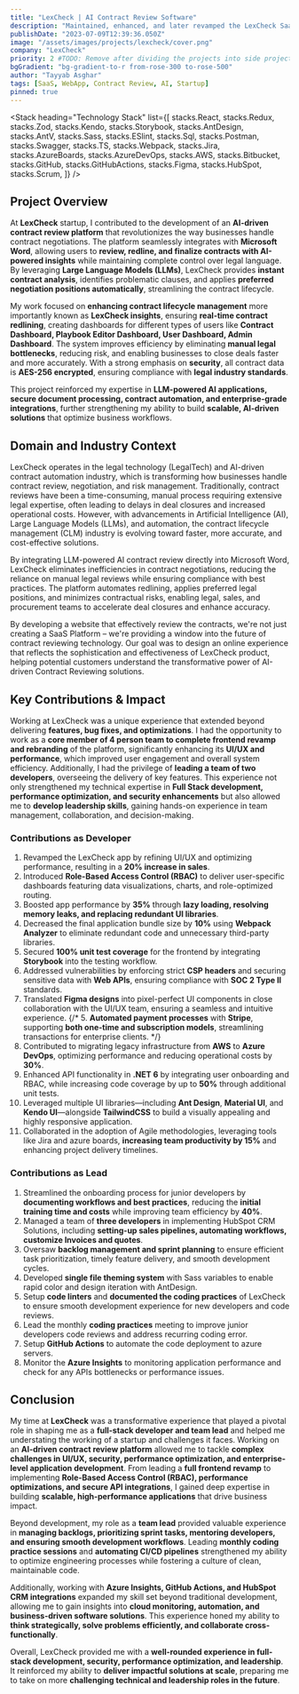 ```yaml
---
title: "LexCheck | AI Contract Review Software"
description: "Maintained, enhanced, and later revamped the LexCheck SaaS platform as a Full Stack Developer. Designed and implemented new features, integrated interactive components, and ensured seamless animations while optimizing performance. Delivered a responsive and intuitive user experience that effectively showcased the capabilities of their AI-powered contract review software across all devices."
publishDate: "2023-07-09T12:39:36.050Z"
image: "/assets/images/projects/lexcheck/cover.png"
company: "LexCheck"
priority: 2 #TODO: Remove after dividing the projects into side projects.
bgGradient: "bg-gradient-to-r from-rose-300 to-rose-500"
author: "Tayyab Asghar"
tags: [SaaS, WebApp, Contract Review, AI, Startup]
pinned: true
---
```



<LiveButtons primary="https://place-finder.onrender.com" />

<LightBoxImage
  noBorder
  alt="LexCheck"
  gradient="bg-gradient-to-r from-rose-300 to-rose-500"
  src="/assets/images/projects/lexcheck/cover.png"
/>

<Stack
  heading="Technology Stack"
  list={[
    stacks.React,
    stacks.Redux,
    stacks.Zod,
    stacks.Kendo,
    stacks.Storybook,
    stacks.AntDesign,
    stacks.AntV,
    stacks.Sass,
    stacks.ESlint,
    stacks.Sql,
    stacks.Postman,
    stacks.Swagger,
    stacks.TS,
    stacks.Webpack,
    stacks.Jira,
    stacks.AzureBoards,
    stacks.AzureDevOps,
    stacks.AWS,
    stacks.Bitbucket,
    stacks.GitHub,
    stacks.GitHubActions,
    stacks.Figma,
    stacks.HubSpot,
    stacks.Scrum,
  ]}
/>

## Project Overview 

At **LexCheck** startup, I contributed to the development of an **AI-driven contract review platform** that revolutionizes the way 
businesses handle contract negotiations. The platform seamlessly integrates with **Microsoft Word**, allowing users to **review, 
redline, and finalize contracts with AI-powered insights** while maintaining complete control over legal language. By leveraging 
**Large Language Models (LLMs)**, LexCheck provides **instant contract analysis**, identifies problematic clauses, and applies 
**preferred negotiation positions automatically**, streamlining the contract lifecycle.  

My work focused on **enhancing contract lifecycle management** more importantly known as **LexCheck insights**, ensuring 
**real-time contract redlining**, creating dashboards for different types of users like **Contract Dashboard, Playbook Editor 
Dashboard, User Dashboard, Admin Dashboard**. The system improves efficiency by eliminating **manual legal bottlenecks**, reducing 
risk, and enabling businesses to close deals faster and more accurately. With a strong emphasis on **security**, all contract 
data is **AES-256 encrypted**, ensuring compliance with **legal industry standards**.  

This project reinforced my expertise in **LLM-powered AI applications, secure document processing, contract automation, and 
enterprise-grade integrations**, further strengthening my ability to build **scalable, AI-driven solutions** that optimize 
business workflows.

## Domain and Industry Context

LexCheck operates in the legal technology (LegalTech) and AI-driven contract automation industry, which is transforming how 
businesses handle contract review, negotiation, and risk management. Traditionally, contract reviews have been a time-consuming, 
manual process requiring extensive legal expertise, often leading to delays in deal closures and increased operational costs. 
However, with advancements in Artificial Intelligence (AI), Large Language Models (LLMs), and automation, the contract lifecycle 
management (CLM) industry is evolving toward faster, more accurate, and cost-effective solutions.

By integrating LLM-powered AI contract review directly into Microsoft Word, LexCheck eliminates inefficiencies in contract 
negotiations, reducing the reliance on manual legal reviews while ensuring compliance with best practices. The platform automates 
redlining, applies preferred legal positions, and minimizes contractual risks, enabling legal, sales, and procurement teams to 
accelerate deal closures and enhance accuracy.

By developing a website that effectively review the contracts, we're not just creating a SaaS Platform – we're providing a window 
into the future of contract reviewing technology. Our goal was to design an online experience that reflects the sophistication and 
effectiveness of LexCheck product, helping potential customers understand the transformative power of AI-driven Contract Reviewing 
solutions.

## Key Contributions & Impact

Working at LexCheck was a unique experience that extended beyond delivering **features, bug fixes, and optimizations**. 
I had the opportunity to work as a **core member of 4 person team to complete frontend revamp and rebranding** of the platform, 
significantly enhancing its **UI/UX and performance**, which improved user engagement and overall system efficiency. Additionally, 
I had the privilege of **leading a team of two developers**, overseeing the delivery of key features. This experience not only 
strengthened my technical expertise in **Full Stack development, performance optimization, and security enhancements** but also 
allowed me to **develop leadership skills**, gaining hands-on experience in team management, collaboration, and decision-making.

### Contributions as Developer

1. Revamped the LexCheck app by refining UI/UX and optimizing performance, resulting in a **20% increase in sales**.
2. Introduced **Role-Based Access Control (RBAC)** to deliver user-specific dashboards featuring data visualizations, charts, and 
role-optimized routing. 
3. Boosted app performance by **35%** through **lazy loading, resolving memory leaks, and replacing redundant UI libraries**.
4. Decreased the final application bundle size by **10%** using **Webpack Analyzer** to eliminate redundant code and unnecessary 
third-party libraries.
5. Secured **100% unit test coverage** for the frontend by integrating **Storybook** into the testing workflow.
6. Addressed vulnerabilities by enforcing strict **CSP headers** and securing sensitive data with **Web APIs**, ensuring compliance 
with **SOC 2 Type II** standards. 
7. Translated **Figma designs** into pixel-perfect UI components in close collaboration with the UI/UX team, ensuring a seamless 
and intuitive experience. 
{/* 5. **Automated payment processes** with **Stripe**, supporting **both one-time and subscription models**, streamlining transactions for enterprise clients.   */}
8. Contributed to migrating legacy infrastructure from **AWS** to **Azure DevOps**, optimizing performance and reducing 
operational costs by **30%**.
9. Enhanced API functionality in **.NET 6** by integrating user onboarding and RBAC, while increasing code coverage by up to 
**50%** through additional unit tests.
10. Leveraged multiple UI libraries—including **Ant Design**, **Material UI**, and **Kendo UI**—alongside **TailwindCSS** to build 
a visually appealing and highly responsive application.
11. Collaborated in the adoption of Agile methodologies, leveraging tools like Jira and azure boards, **increasing team productivity 
by 15%** and enhancing project delivery timelines.

### Contributions as Lead

1. Streamlined the onboarding process for junior developers by **documenting workflows and best practices**, reducing the 
**initial training time and costs** while improving team efficiency by **40%**.
2. Managed a team of **three developers** in implementing HubSpot CRM Solutions, including **setting-up sales pipelines, automating 
workflows, customize Invoices and quotes**.
3. Oversaw **backlog management and sprint planning** to ensure efficient task prioritization, timely feature delivery, and smooth 
development cycles.
4. Developed **single file theming system** with Sass variables to enable rapid color and design iteration with AntDesign. 
5. Setup **code linters** and **documented the coding practices** of LexCheck to ensure smooth development experience for new 
developers and code reviews.
6. Lead the monthly **coding practices** meeting to improve junior developers code reviews and address recurring coding error.
7. Setup **GitHub Actions** to automate the code deployment to azure servers.
8. Monitor the **Azure Insights** to monitoring application performance and check for any APIs bottlenecks or performance issues.


## Conclusion 

My time at **LexCheck** was a transformative experience that played a pivotal role in shaping me as a **full-stack developer and 
team lead** and helped me understating the working of a startup and challenges it faces. Working on an **AI-driven contract review 
platform** allowed me to tackle **complex challenges in UI/UX, security, performance optimization, and enterprise-level application 
development**. From leading a **full frontend revamp** to implementing **Role-Based Access Control (RBAC), performance optimizations, 
and secure API integrations**, I gained deep expertise in building **scalable, high-performance applications** that drive business 
impact.  

Beyond development, my role as a **team lead** provided valuable experience in **managing backlogs, prioritizing sprint tasks, 
mentoring developers, and ensuring smooth development workflows**. Leading **monthly coding practice sessions** and **automating 
CI/CD pipelines** strengthened my ability to optimize engineering processes while fostering a culture of clean, maintainable code.  

Additionally, working with **Azure Insights, GitHub Actions, and HubSpot CRM integrations** expanded my skill set beyond 
traditional development, allowing me to gain insights into **cloud monitoring, automation, and business-driven software solutions**. 
This experience honed my ability to **think strategically, solve problems efficiently, and collaborate cross-functionally**.  

Overall, LexCheck provided me with a **well-rounded experience in full-stack development, security, performance optimization, and 
leadership**. It reinforced my ability to **deliver impactful solutions at scale**, preparing me to take on more **challenging 
technical and leadership roles in the future**.